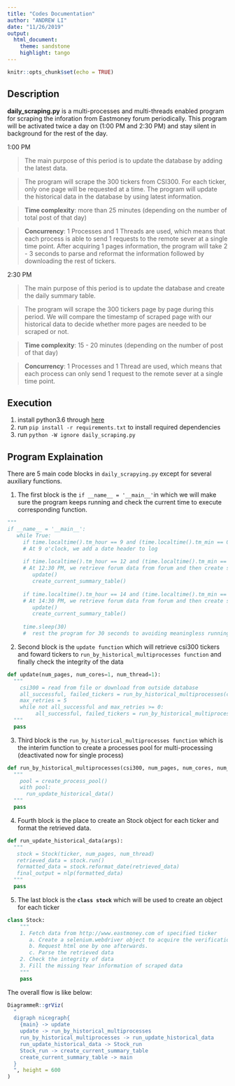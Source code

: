 ```yaml
---
title: "Codes Documentation"
author: "ANDREW LI"
date: "11/26/2019"
output: 
  html_document:
    theme: sandstone
    highlight: tango
---
```


```r
knitr::opts_chunk$set(echo = TRUE)
```

<!-- ## Codes Documentation -->

## Description
**daily_scraping.py** is a multi-processes and multi-threads enabled program for scraping the inforation from Eastmoney forum periodically. This program will be activated twice a day on (1:00 PM and 2:30 PM) and stay silent in background for the rest of the day.

1:00 PM

> The main purpose of this period is to update the database by adding the latest data. 

> The program will scrape the 300 tickers from CSI300. For each ticker, only one page will be requested at a time. The program will update the historical data in the database by using latest information.

> **Time complexity**: more than 25 minutes (depending on the number of total post of that day)

> **Concurrency**: 1 Processes and 1 Threads are used, which means that each process is able to send 1 requests to the remote sever at a single time point. After acquiring 1 pages information, the program will take 2 - 3 seconds to parse and reformat the information followed by downloading the rest of tickers.

2:30 PM

> The main purpose of this period is to update the database and create the daily summary table.

> The program will scrape the 300 tickers page by page during this period. We will compare the timestamp of scraped page with our historical data to decide whether more pages are needed to be scraped or not.

> **Time complexity**: 15 - 20 minutes (depending on the number of post of that day)

> **Concurrency**: 1 Processes and 1 Thread are used, which means that each process can only send 1 request to the remote sever at a single time point.

<!-- \newpage -->

<!-- ## Work Flow -->
<!-- As shown below, the main process will distribute the tickers to sub-processes and each sub-process will create threads to request web page and wait for response independently. After having the complete information, the data will be formatted by each sub-process. -->

<!-- ```{r fig.width=8, fig.height=5,echo=FALSE} -->
<!-- library(png) -->
<!-- library(grid) -->
<!-- img <- readPNG("flow.png") -->
<!--  grid.raster(img) -->
<!-- ``` -->

## Execution
1. install python3.6 through [here](https://www.python.org/downloads/release/python-368/)
2. run ```pip install -r requirements.txt``` to install required dependencies
3. run ```python -W ignore daily_scraping.py```

## Program Explaination
There are 5 main code blocks in `daily_scrapying.py` except for several auxiliary functions.

1. The first block is the `if __name__ = '__main__'`in which we will make sure the program keeps running and check the current time 
to execute corresponding function.

```python
"""
if __name__ = '__main__':
   while True:
     if time.localtime().tm_hour == 9 and (time.localtime().tm_min == 0):
     # At 9 o'clock, we add a date header to log
    
     if time.localtime().tm_hour == 12 and (time.localtime().tm_min == 30):
     # At 12:30 PM, we retrieve forum data from forum and then create summary table - 1230PM
        update()
        create_current_summary_table()
    
     if time.localtime().tm_hour == 14 and (time.localtime().tm_min == 30):
     # At 14:30 PM, we retrieve forum data from forum and then create summary table - 230PM
        update()
        create_current_summary_table()
    
     time.sleep(30)
     #  rest the program for 30 seconds to avoiding meaningless running"""
```

2. Second block is the `update function` which will retrieve csi300 tickers and foward tickers to 
`run_by_historical_multiprocesses function` and finally check the integrity of the data
```python
def update(num_pages, num_cores=1, num_thread=1):
  """
    csi300 = read from file or download from outside database
    all_successful, failed_tickers = run_by_historical_multiprocesses(csi300)
    max_retries = 5
    while not all_successful and max_retries >= 0:
         all_successful, failed_tickers = run_by_historical_multiprocesses(failed_tickers)
  """
  pass
```

3. Third block is the `run_by_historical_multiprocesses function` which is the interim function to
create a processes pool for multi-processing (deactivated  now for single process)
```python
def run_by_historical_multiprocesses(csi300, num_pages, num_cores, num_thread):
  """
    pool = create_process_pool()
    with pool:
      run_update_historical_data()
  """
  pass
```

4. Fourth block is the place to create an Stock object for each ticker and format the retrieved data.
```python
def run_update_historical_data(args):
  """  
   stock = Stock(ticker, num_pages, num_thread)
   retrieved_data = stock.run()
   formatted_data = stock.reformat_date(retrieved_data)
   final_output = nlp(formatted_data)
  """
  pass
```

5. The last block is the **`class stock`** which will be used to create an object for each ticker

```python
class Stock:
    """
    1. Fetch data from http://www.eastmoney.com of specified ticker
       a. Create a selenium.webdriver object to acquire the verification of website
       b. Request html one by one afterwards.
       c. Parse the retrieved data
    2. Check the integrity of data
    3. Fill the missing Year information of scraped data
    """
    pass
```

The overall flow is like below:

```r
DiagrammeR::grViz(
  "
  digraph nicegraph{
    {main} -> update
    update -> run_by_historical_multiprocesses
    run_by_historical_multiprocesses -> run_update_historical_data
    run_update_historical_data -> Stock_run
    Stock_run -> create_current_summary_table
    create_current_summary_table -> main
  }
  ", height = 600
)
```


